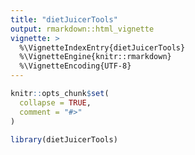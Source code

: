 ```yaml
---
title: "dietJuicerTools"
output: rmarkdown::html_vignette
vignette: >
  %\VignetteIndexEntry{dietJuicerTools}
  %\VignetteEngine{knitr::rmarkdown}
  %\VignetteEncoding{UTF-8}
---
```


```r
knitr::opts_chunk$set(
  collapse = TRUE,
  comment = "#>"
)
```

```r
library(dietJuicerTools)
```
